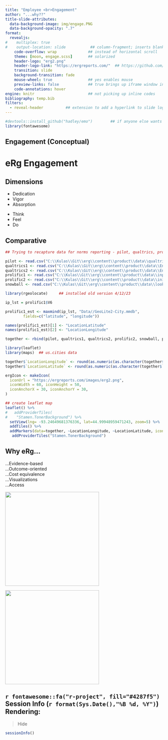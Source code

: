```yaml
---
title: "Employee <br>Engagement" 
author: "...why??" 
title-slide-attributes: 
  data-background-image: img/engage.PNG
  data-background-opacity: ".7"
format:
  revealjs:
#    multiplex: true
#    output-location: slide           ## column-fragment; inserts blank 2nd slide
    code-overflow: wrap              ## instead of horizontal scroll
    theme: [moon, engage.scss]       ## solarized
    header-logo: "erg2.png"
    header-logo-link: "https://ergreports.com/"  ## https://github.com/shafayetShafee/reveal-header#readme
    transition: slide
    background-transition: fade
    mouse-wheel: true                ## yes enables mouse
    preview-links: false             ## true brings up iframe window instead of "site"
    code-annotations: hover 
engine: knitr                        ## not picking up inline codes
bibliography: temp.bib
filters: 
  - reveal-header          ## extension to add a hyperlink to slide logo
---
```


```r
#devtools::install_github("hadley/emo")        ## if anyone else wants to render
library(fontawesome)
```

## Engagement (Conceptual)



# eRg Engagement 

## Dimensions

::: {layout="[70,30]"}
::: first-column
+ Dedication
+ Vigor
+ Absorption
:::

::: second-column
+ Think
+ Feel
+ Do
:::
:::

## Comparative

```r

## Trying to recapture data for norms reporting - pilot, qualtrics, prolific, and snowball (Eagle; final data collection at MSU); 4/12/23

pilot <- read.csv("C:\\Kulas\\Git\\erg\\content\\product\\data\\qualtrics_pilot_data.csv")[-c(1:2),c(14:15)]  ## n = 232 (November 2021)
qualtrics1 <- read.csv("C:\\Kulas\\Git\\erg\\content\\product\\data\\Engagement+(Attitudinal)_October+12,+2021_08.02.csv")[-c(1:2),c(14:15)]
qualtrics2 <- read.csv("C:\\Kulas\\Git\\erg\\content\\product\\data\\Engagement+(Substantive)_October+12,+2021_08.01.csv")[-c(1:2),c(14:15)]
prolific1 <- read.csv("C:\\Kulas\\Git\\erg\\content\\product\\data\\inprogress.csv")[-c(1:2),] ## lat/long missing
prolific2 <- read.csv("C:\\Kulas\\Git\\erg\\content\\product\\data\\initial_data_screen.csv")[-c(1:2),c(14:15)]
snowball <- read.csv("C:\\Kulas\\Git\\erg\\content\\product\\data\\lookie.12.2.csv")[-c(1:2),c(14:15)]

library(rgeolocate)     ## installed old version 4/12/23

ip_lst = prolific1$V6

prolific1_est <- maxmind(ip_lst, "Data//GeoLite2-City.mmdb", 
        fields=c("latitude", "longitude"))

names(prolific1_est)[1] <- "LocationLatitude"
names(prolific1_est)[2] <- "LocationLongitude"

together <- rbind(pilot, qualtrics1, qualtrics2, prolific2, snowball, prolific1_est)

library(leaflet)
library(maps)  ## us.cities data

together$`LocationLongitude` <- round(as.numeric(as.character(together$`LocationLongitude`)),1) ## mask actual geographic location
together$`LocationLatitude` <- round(as.numeric(as.character(together$`LocationLatitude`)),1)

ergIcon <- makeIcon(
  iconUrl = "https://ergreports.com/images/erg2.png",
  iconWidth = 60, iconHeight = 50,
  iconAnchorX = 30, iconAnchorY = 30,
)

## create leaflet map
leaflet() %>% 
#   addProviderTiles(
#    "Stamen.TonerBackground") %>% 
  setView(lng= -93.24649681376336, lat=44.99948959471243, zoom=5) %>%
  addTiles() %>%
  addMarkers(data=together, ~LocationLongitude, ~LocationLatitude, icon = ergIcon,  clusterOptions = markerClusterOptions(spiderfyDistanceMultiplier=1.5)) %>%
   addProviderTiles("Stamen.TonerBackground") 

```

## Why eRg...

[...Evidence-based]{.fragment .fade-in-then-semi-out fragment-index=1} 
<br>[...Outcome-oriented]{.fragment .fade-in-then-semi-out fragment-index=2}
<br>[...Cost equivalence]{.fragment .fade-in-then-semi-out fragment-index=3}
<br>[...Visualizations]{.fragment .fade-in-then-semi-out fragment-index=4}
<br>[...Access]{.fragment .fade-in fragment-index=5}

![](img/quarto.png){.fragment .fade-in-then-out fragment-index=1 .absolute height="300" right="0" top="0"}

![](img/couch.jpg){.fragment .fade-in-then-out fragment-index=2 .absolute height="300" right="0" top="0"}

## `r fontawesome::fa("r-project", fill="#4287f5")` Session Info (`r format(Sys.Date(),"%B %d, %Y")`) Rendering: 

>Hide

```r
sessionInfo()
```


